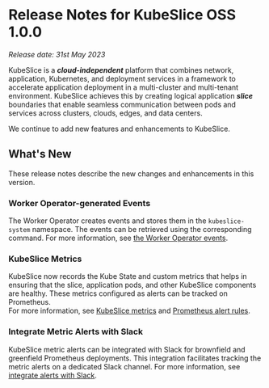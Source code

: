 # Release Notes for KubeSlice OSS 1.0.0

*Release date: 31st May 2023*

KubeSlice is a ***cloud-independent*** platform that combines network, application, Kubernetes, and deployment services 
in a framework to accelerate application deployment in a multi-cluster and multi-tenant environment. KubeSlice achieves this 
by creating logical application ***slice*** boundaries that enable seamless communication between pods and services across 
clusters, clouds, edges, and data centers.

We continue to add new features and enhancements to KubeSlice. 

## What's New
These release notes describe the new changes and enhancements in this version.

### Worker Operator-generated Events
The Worker Operator creates events and stores them in the `kubeslice-system` namespace. The events can 
be retrieved using the corresponding command.
For more information, see [the Worker Operator events](../monitor/worker-operator-events).

### KubeSlice Metrics 
KubeSlice now records the Kube State and custom metrics that helps in ensuring that the slice, 
application pods, and other KubeSlice components are healthy. These metrics configured as alerts 
can be tracked on Prometheus.   
For more information, see [KubeSlice metrics](../monitor/kubeslice-metrics) 
and [Prometheus alert rules](../monitor/alert-rules).

### Integrate Metric Alerts with Slack
KubeSlice metric alerts can be integrated with Slack for brownfield and greenfield Prometheus deployments. 
This integration facilitates tracking the metric alerts on a dedicated Slack channel. 
For more information, see [integrate alerts with Slack](../monitor/alert-manager-slack).